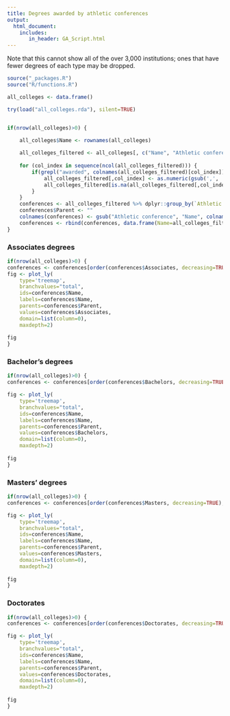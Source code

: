 ```yaml
---
title: Degrees awarded by athletic conferences
output:
  html_document:
    includes:
       in_header: GA_Script.html
---
```


Note that this cannot show all of the over 3,000 institutions; ones that have fewer degrees of each type may be dropped.


```r
source("_packages.R")
source("R/functions.R")

all_colleges <- data.frame()

try(load("all_colleges.rda"), silent=TRUE)


if(nrow(all_colleges)>0) {

	all_colleges$Name <- rownames(all_colleges)
	
	all_colleges_filtered <- all_colleges[, c("Name", "Athletic conference", "Associates degrees awarded", "Bachelors degrees awarded", "Masters degrees awarded", "Doctorates awarded")]
	
	for (col_index in sequence(ncol(all_colleges_filtered))) {
		if(grepl("awarded", colnames(all_colleges_filtered)[col_index])) {
			all_colleges_filtered[,col_index] <- as.numeric(gsub(',', '', all_colleges_filtered[,col_index]))
			all_colleges_filtered[is.na(all_colleges_filtered[,col_index]),col_index] <- 0
		}
	}
	conferences <- all_colleges_filtered %>% dplyr::group_by(`Athletic conference`) %>% dplyr::summarise(Associates=sum(`Associates degrees awarded`), Bachelors=sum(`Bachelors degrees awarded`), Masters=sum(`Masters degrees awarded`), Doctorates=sum(`Doctorates awarded`))
	conferences$Parent <- ""
	colnames(conferences) <- gsub("Athletic conference", "Name", colnames(conferences))
	conferences <- rbind(conferences, data.frame(Name=all_colleges_filtered$Name, Associates=all_colleges_filtered$`Associates degrees awarded`, Bachelors=all_colleges_filtered$`Bachelors degrees awarded`, Masters=all_colleges_filtered$`Masters degrees awarded`, Doctorates=all_colleges_filtered$`Doctorates awarded`, Parent=all_colleges_filtered$`Athletic conference`))
}
```

### Associates degrees

```r
if(nrow(all_colleges)>0) {
conferences <- conferences[order(conferences$Associates, decreasing=TRUE),]
fig <- plot_ly(
    type='treemap',
    branchvalues="total",
    ids=conferences$Name,
    labels=conferences$Name,
    parents=conferences$Parent,
    values=conferences$Associates,
    domain=list(column=0),
    maxdepth=2)
	
fig
}
```


### Bachelor's degrees

```r
if(nrow(all_colleges)>0) {
conferences <- conferences[order(conferences$Bachelors, decreasing=TRUE),]

fig <- plot_ly(
    type='treemap',
    branchvalues="total",
    ids=conferences$Name,
    labels=conferences$Name,
    parents=conferences$Parent,
    values=conferences$Bachelors,
    domain=list(column=0),
    maxdepth=2)
	
fig
}
```


### Masters' degrees

```r
if(nrow(all_colleges)>0) {
conferences <- conferences[order(conferences$Masters, decreasing=TRUE),]

fig <- plot_ly(
    type='treemap',
    branchvalues="total",
    ids=conferences$Name,
    labels=conferences$Name,
    parents=conferences$Parent,
    values=conferences$Masters,
    domain=list(column=0),
    maxdepth=2)
	
fig
}
```

### Doctorates

```r
if(nrow(all_colleges)>0) {
conferences <- conferences[order(conferences$Doctorates, decreasing=TRUE),]

fig <- plot_ly(
    type='treemap',
    branchvalues="total",
    ids=conferences$Name,
    labels=conferences$Name,
    parents=conferences$Parent,
    values=conferences$Doctorates,
    domain=list(column=0),
    maxdepth=2)
	
fig
}
```